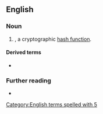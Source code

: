 ==English==

===Noun===
{{en-noun}}

# {{lb|en|cryptography}} {{initialism of|en|[[message|Message]] [[digest|Digest]] 5|nodot=1}}, a cryptographic [[hash function]].

====Derived terms====
* {{l|en|MD5-summed}}

===Further reading===
* {{pedia}}

[[Category:English terms spelled with 5]]